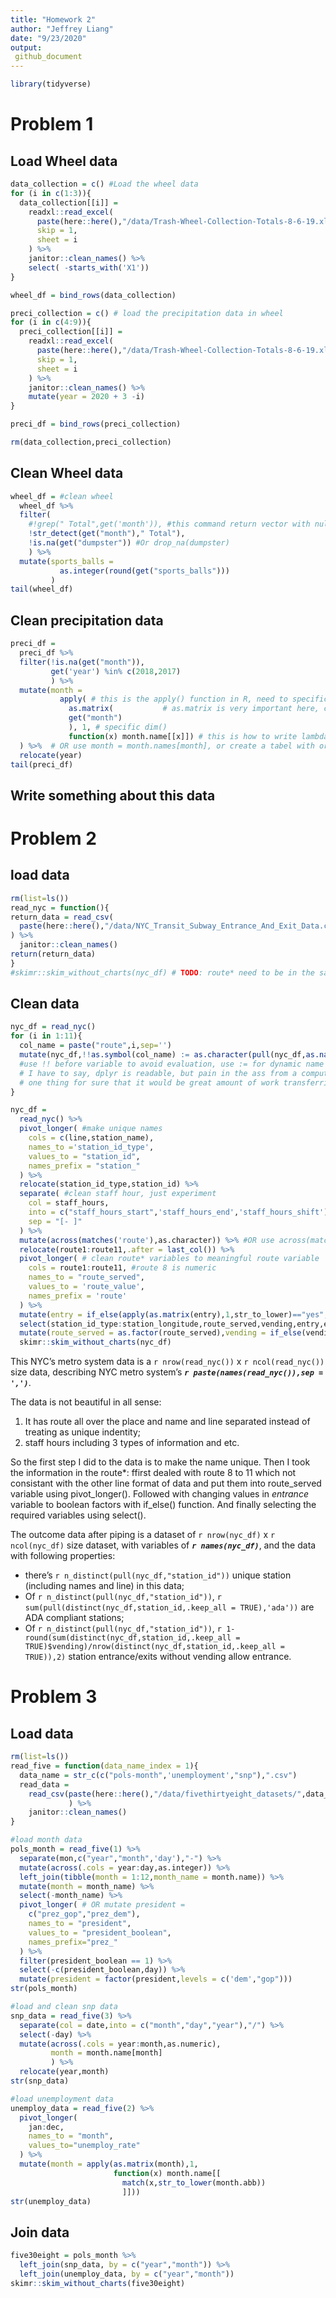 ```yaml
---
title: "Homework 2"
author: "Jeffrey Liang"
date: "9/23/2020"
output: 
 github_document
---
```

```r
library(tidyverse)
```

# Problem 1 

## Load Wheel data
```r
data_collection = c() #Load the wheel data
for (i in c(1:3)){
  data_collection[[i]] = 
    readxl::read_excel(
      paste(here::here(),"/data/Trash-Wheel-Collection-Totals-8-6-19.xlsx",sep=''),
      skip = 1, 
      sheet = i
    ) %>% 
    janitor::clean_names() %>% 
    select( -starts_with('X1'))
}

wheel_df = bind_rows(data_collection)

preci_collection = c() # load the precipitation data in wheel
for (i in c(4:9)){
  preci_collection[[i]] = 
    readxl::read_excel(
      paste(here::here(),"/data/Trash-Wheel-Collection-Totals-8-6-19.xlsx",sep=''),
      skip = 1,
      sheet = i
    ) %>% 
    janitor::clean_names() %>% 
    mutate(year = 2020 + 3 -i)
}

preci_df = bind_rows(preci_collection)

rm(data_collection,preci_collection)
```


## Clean Wheel data

```r
wheel_df = #clean wheel
  wheel_df %>% 
  filter(
    #!grep(" Total",get('month')), #this command return vector with null row, so the data can't subset
    !str_detect(get("month")," Total"),
    !is.na(get("dumpster")) #Or drop_na(dumpster)
    ) %>% 
  mutate(sports_balls = 
           as.integer(round(get("sports_balls")))
         )
tail(wheel_df)
```

## Clean precipitation data
```r
preci_df = 
  preci_df %>%
  filter(!is.na(get("month")),
         get('year') %in% c(2018,2017)
         ) %>% 
  mutate(month =
           apply( # this is the apply() function in R, need to specific dim before giving function, weird
             as.matrix(           # as.matrix is very important here, cuz pull() or get() have NULL dim()
             get("month")
             ), 1, # specific dim()
             function(x) month.name[[x]]) # this is how to write lambda in R, clean
  ) %>%  # OR use month = month.names[month], or create a tabel with order and then left join
  relocate(year)
tail(preci_df)
```


## Write something about this data
 
\newpage
# Problem 2

## load data
```r
rm(list=ls())
read_nyc = function(){
return_data = read_csv(
  paste(here::here(),"/data/NYC_Transit_Subway_Entrance_And_Exit_Data.csv",sep = '')
) %>% 
  janitor::clean_names()
return(return_data)
}
#skimr::skim_without_charts(nyc_df) # TODO: route* need to be in the same columns
```

## Clean data
```r
nyc_df = read_nyc()
for (i in 1:11){
  col_name = paste("route",i,sep='')
  mutate(nyc_df,!!as.symbol(col_name) := as.character(pull(nyc_df,as.name(col_name))))
  #use !! before variable to avoid evaluation, use := for dynamic name assigning
  # I have to say, dplyr is readable, but pain in the ass from a computing perspective,
  # one thing for sure that it would be great amount of work transferring dplyr script to other language
}
```

```r
nyc_df = 
  read_nyc() %>% 
  pivot_longer( #make unique names
    cols = c(line,station_name),
    names_to ='station_id_type',
    values_to = "station_id",
    names_prefix = "station_"
  ) %>% 
  relocate(station_id_type,station_id) %>% 
  separate( #clean staff hour, just experiment
    col = staff_hours,
    into = c("staff_hours_start",'staff_hours_end','staff_hours_shift'),
    sep = "[- ]"
  ) %>% 
  mutate(across(matches('route'),as.character)) %>% #OR use across(matches("something",fun))
  relocate(route1:route11,.after = last_col()) %>% 
  pivot_longer( # clean route* variables to meaningful route variable
    cols = route1:route11, #route 8 is numeric
    names_to = "route_served",
    values_to = 'route_value',
    names_prefix = 'route'
  ) %>% 
  mutate(entry = if_else(apply(as.matrix(entry),1,str_to_lower)=="yes",TRUE,FALSE,NA)) %>% 
  select(station_id_type:station_longitude,route_served,vending,entry,entrance_type,ada) %>% 
  mutate(route_served = as.factor(route_served),vending = if_else(vending=="YES",T,F,NA))
  skimr::skim_without_charts(nyc_df)
```
This NYC's metro system data is a `r nrow(read_nyc())` x `r ncol(read_nyc())` size data, describing NYC metro system's **_`r paste(names(read_nyc()),sep = ',')`_**.

The data is not beautiful in all sense: 

1. It has route all over the place and name and line separated instead of treating as unique indentity;
1. staff hours including 3 types of information and etc. 

So the first step I did to the data is to make the name unique. Then I took the information in the route*: ffirst dealed with route 8 to 11 which not consistant with the other line format of data and put them into route_served variable using pivot_longer(). Followed with changing values in _entrance_ variable to boolean factors with if_else() function. And finally selecting the required variables using select().

The outcome data after piping is a dataset of `r nrow(nyc_df)` x `r ncol(nyc_df)` size dataset, with variables of **_`r names(nyc_df)`_**, and the data with following properties:

* there's `r n_distinct(pull(nyc_df,"station_id"))` unique station (including names and line) in this data;
* Of `r n_distinct(pull(nyc_df,"station_id"))`, `r sum(pull(distinct(nyc_df,station_id,.keep_all = TRUE),'ada'))` are ADA compliant stations;
* Of `r n_distinct(pull(nyc_df,"station_id"))`, `r 1- round(sum(distinct(nyc_df,station_id,.keep_all = TRUE)$vending)/nrow(distinct(nyc_df,station_id,.keep_all = TRUE)),2)` station entrance/exits without vending allow entrance.

\newpage
# Problem 3
## Load data
```r
rm(list=ls())
read_five = function(data_name_index = 1){
  data_name = str_c(c("pols-month",'unemployment',"snp"),".csv")
  read_data = 
    read_csv(paste(here::here(),"/data/fivethirtyeight_datasets/",data_name[[data_name_index]],sep=''),
             ) %>% 
    janitor::clean_names()
}

#load month data
pols_month = read_five(1) %>% 
  separate(mon,c("year","month",'day'),"-") %>% 
  mutate(across(.cols = year:day,as.integer)) %>% 
  left_join(tibble(month = 1:12,month_name = month.name)) %>% 
  mutate(month = month_name) %>% 
  select(-month_name) %>% 
  pivot_longer( # OR mutate president = 
    c("prez_gop","prez_dem"),
    names_to = "president",
    values_to = "president_boolean",
    names_prefix="prez_"
  ) %>% 
  filter(president_boolean == 1) %>% 
  select(-c(president_boolean,day)) %>% 
  mutate(president = factor(president,levels = c('dem',"gop")))
str(pols_month)

#load and clean snp data
snp_data = read_five(3) %>% 
  separate(col = date,into = c("month","day","year"),"/") %>% 
  select(-day) %>% 
  mutate(across(.cols = year:month,as.numeric),
         month = month.name[month]
         ) %>% 
  relocate(year,month)
str(snp_data)

#load unemployment data
unemploy_data = read_five(2) %>% 
  pivot_longer(
    jan:dec,
    names_to = "month",
    values_to="unemploy_rate"
  ) %>% 
  mutate(month = apply(as.matrix(month),1,
                       function(x) month.name[[
                         match(x,str_to_lower(month.abb))
                         ]]))
str(unemploy_data)
```
## Join data
```r
five30eight = pols_month %>% 
  left_join(snp_data, by = c("year","month")) %>% 
  left_join(unemploy_data, by = c("year","month"))
skimr::skim_without_charts(five30eight)
```

